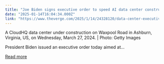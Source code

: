 ```yaml
---
title: "Joe Biden signs executive order to speed AI data center construction "
date: "2025-01-14T16:04:34.000Z"
link: "https://www.theverge.com/2025/1/14/24328120/data-center-executive-order-biden-energy"
---
```


A CloudHQ data center under construction on Waxpool Road in Ashburn, Virginia, US, on Wednesday, March 27, 2024. | Photo: Getty Images
    

  
President Biden issued an executive order today aimed at...

[Read more](https://www.theverge.com/2025/1/14/24328120/data-center-executive-order-biden-energy)
